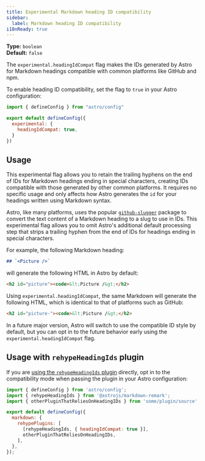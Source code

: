```yaml
---
title: Experimental Markdown heading ID compatibility
sidebar:
  label: Markdown heading ID compatibility
i18nReady: true
---
```



<p>

**Type:** `boolean`<br />
**Default:** `false`<br />
<Since v="5.5.0" />
</p>

The `experimental.headingIdCompat` flag makes the IDs generated by Astro for Markdown headings compatible with common platforms like GitHub and npm.

To enable heading ID compatibility, set the flag to `true` in your Astro configuration:

```js title="astro.config.mjs" ins={4-6}
import { defineConfig } from "astro/config"

export default defineConfig({
  experimental: {
    headingIdCompat: true,
  }
})
```

## Usage

This experimental flag allows you to retain the trailing hyphens on the end of IDs for Markdown headings ending in special characters, creating IDs compatible with those generated by other common platforms. It requires no specific usage and only affects how Astro generates the `id` for your headings written using Markdown syntax.

Astro, like many platforms, uses the popular [`github-slugger`](https://github.com/Flet/github-slugger) package to convert the text content of a Markdown heading to a slug to use in IDs. This experimental flag allows you to omit Astro's additional default processing step that strips a trailing hyphen from the end of IDs for headings ending in special characters.

For example, the following Markdown heading:

```md
## `<Picture />`
```

will generate the following HTML in Astro by default:

```html "picture"
<h2 id="picture"><code>&lt;Picture /&gt;</h2>
```

Using `experimental.headingIdCompat`, the same Markdown will generate the following HTML, which is identical to that of platforms such as GitHub:

```html "picture-"
<h2 id="picture-"><code>&lt;Picture /&gt;</h2>
```

In a future major version, Astro will switch to use the compatible ID style by default, but you can opt in to the future behavior early using the `experimental.headingIdCompat` flag.

## Usage with `rehypeHeadingIds` plugin

If you are [using the `rehypeHeadingIds` plugin](/vi/guides/markdown-content/#heading-ids-and-plugins) directly, opt in to the compatibility mode when passing the plugin in your Astro configuration:


```js title="astro.config.mjs" {8}
import { defineConfig } from 'astro/config';
import { rehypeHeadingIds } from '@astrojs/markdown-remark';
import { otherPluginThatReliesOnHeadingIDs } from 'some/plugin/source';

export default defineConfig({
  markdown: {
    rehypePlugins: [
      [rehypeHeadingIds, { headingIdCompat: true }],
      otherPluginThatReliesOnHeadingIDs,
    ],
  },
});
```
